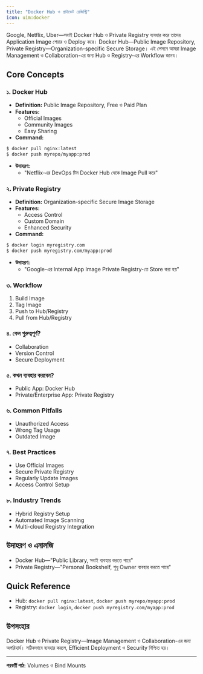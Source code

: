 ```yaml
---
title: "Docker Hub ও প্রাইভেট রেজিস্ট্রি"
icon: uim:docker
---
```


Google, Netflix, Uber—সবাই Docker Hub ও Private Registry ব্যবহার করে তাদের Application Image শেয়ার ও Deploy করে। Docker Hub—Public Image Repository, Private Registry—Organization-specific Secure Storage। এই লেসনে আমরা Image Management ও Collaboration-এর জন্য Hub ও Registry-এর Workflow জানব।

## Core Concepts

### ১. Docker Hub
- **Definition:** Public Image Repository, Free ও Paid Plan
- **Features:**
    - Official Images
    - Community Images
    - Easy Sharing
- **Command:**
```bash
$ docker pull nginx:latest
$ docker push myrepo/myapp:prod
```
- **উদাহরণ:**
    - "Netflix-এর DevOps টিম Docker Hub থেকে Image Pull করে"

### ২. Private Registry
- **Definition:** Organization-specific Secure Image Storage
- **Features:**
    - Access Control
    - Custom Domain
    - Enhanced Security
- **Command:**
```bash
$ docker login myregistry.com
$ docker push myregistry.com/myapp:prod
```
- **উদাহরণ:**
    - "Google-এর Internal App Image Private Registry-তে Store করা হয়"

### ৩. Workflow
1. Build Image
2. Tag Image
3. Push to Hub/Registry
4. Pull from Hub/Registry

### ৪. কেন গুরুত্বপূর্ণ?
- Collaboration
- Version Control
- Secure Deployment

### ৫. কখন ব্যবহার করবেন?
- Public App: Docker Hub
- Private/Enterprise App: Private Registry

### ৬. Common Pitfalls
- Unauthorized Access
- Wrong Tag Usage
- Outdated Image

### ৭. Best Practices
- Use Official Images
- Secure Private Registry
- Regularly Update Images
- Access Control Setup

### ৮. Industry Trends
- Hybrid Registry Setup
- Automated Image Scanning
- Multi-cloud Registry Integration

## উদাহরণ ও এনালজি
- Docker Hub—"Public Library, সবাই ব্যবহার করতে পারে"
- Private Registry—"Personal Bookshelf, শুধু Owner ব্যবহার করতে পারে"

## Quick Reference
- Hub: `docker pull nginx:latest`, `docker push myrepo/myapp:prod`
- Registry: `docker login`, `docker push myregistry.com/myapp:prod`

## উপসংহার

Docker Hub ও Private Registry—Image Management ও Collaboration-এর জন্য অপরিহার্য। সঠিকভাবে ব্যবহার করলে, Efficient Deployment ও Security নিশ্চিত হয়।

---

**পরবর্তী পাঠ:** Volumes ও Bind Mounts
